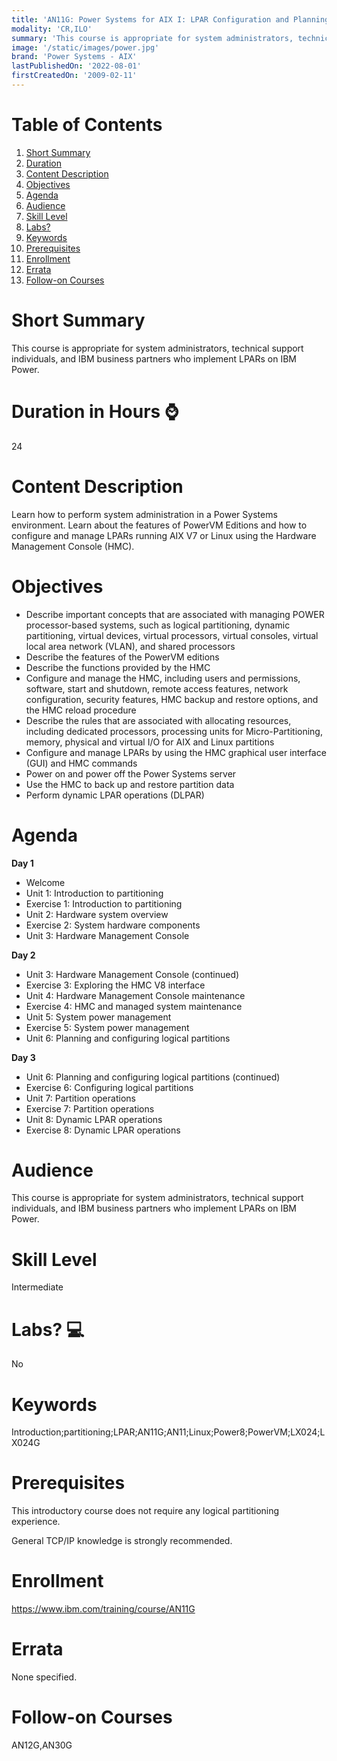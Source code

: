 ```yaml
---
title: 'AN11G: Power Systems for AIX I: LPAR Configuration and Planning'
modality: 'CR,ILO'
summary: 'This course is appropriate for system administrators, technical support individuals, and IBM business partners who implement LPARs on IBM Power. '
image: '/static/images/power.jpg'
brand: 'Power Systems - AIX'
lastPublishedOn: '2022-08-01'
firstCreatedOn: '2009-02-11'
---
```

# Table of Contents
1.  [Short Summary](#short-summary)
2.  [Duration](#duration-in-hours-)
3.  [Content Description](#content-description)
4.  [Objectives](#objectives)
5.  [Agenda](#agenda)
6.  [Audience](#audience)
7.  [Skill Level](#skill-level)
8.  [Labs?](#labs-)
9.  [Keywords](#keywords)
10. [Prerequisites](#prerequisites)
11. [Enrollment](#enrollment)
12. [Errata](#errata)
13. [Follow-on Courses](#follow-on-courses)

# Short Summary
This course is appropriate for system administrators, technical support individuals, and IBM business partners who implement LPARs on IBM Power. 

# Duration in Hours ⌚
24

# Content Description
Learn how to perform system administration in a Power Systems environment. Learn about the features of PowerVM Editions and how to configure and manage LPARs running AIX V7 or Linux using the Hardware Management Console (HMC).



# Objectives
* Describe important concepts that are associated with managing POWER processor-based systems, such as logical partitioning, dynamic partitioning, virtual devices, virtual processors, virtual consoles, virtual local area network (VLAN), and shared processors
* Describe the features of the PowerVM editions
* Describe the functions provided by the HMC
* Configure and manage the HMC, including users and permissions, software, start and shutdown, remote access features, network configuration, security features, HMC backup and restore options, and the HMC reload procedure
* Describe the rules that are associated with allocating resources, including dedicated processors, processing units for Micro-Partitioning, memory, physical and virtual I/O for AIX and Linux partitions
* Configure and manage LPARs by using the HMC graphical user interface (GUI) and HMC commands
* Power on and power off the Power Systems server
* Use the HMC to back up and restore partition data
* Perform dynamic LPAR operations (DLPAR)


# Agenda
**Day 1**

* Welcome
* Unit 1: Introduction to partitioning
* Exercise 1: Introduction to partitioning
* Unit 2: Hardware system overview
* Exercise 2: System hardware components
* Unit 3: Hardware Management Console

**Day 2**

* Unit 3: Hardware Management Console (continued)
* Exercise 3: Exploring the HMC V8 interface
* Unit 4: Hardware Management Console maintenance
* Exercise 4: HMC and managed system maintenance
* Unit 5: System power management
* Exercise 5: System power management
* Unit 6: Planning and configuring logical partitions

**Day 3**

* Unit 6: Planning and configuring logical partitions (continued)
* Exercise 6: Configuring logical partitions
* Unit 7: Partition operations
* Exercise 7: Partition operations
* Unit 8: Dynamic LPAR operations
* Exercise 8: Dynamic LPAR operations


# Audience
This course is appropriate for system administrators, technical support individuals, and IBM business partners who implement LPARs on IBM Power.



# Skill Level
Intermediate        

# Labs? 💻
No

# Keywords
Introduction;partitioning;LPAR;AN11G;AN11;Linux;Power8;PowerVM;LX024;LX024G

# Prerequisites
This introductory course does not require any logical partitioning experience.

General TCP/IP knowledge is strongly recommended.



# Enrollment
https://www.ibm.com/training/course/AN11G

# Errata
None specified.

# Follow-on Courses
AN12G,AN30G

